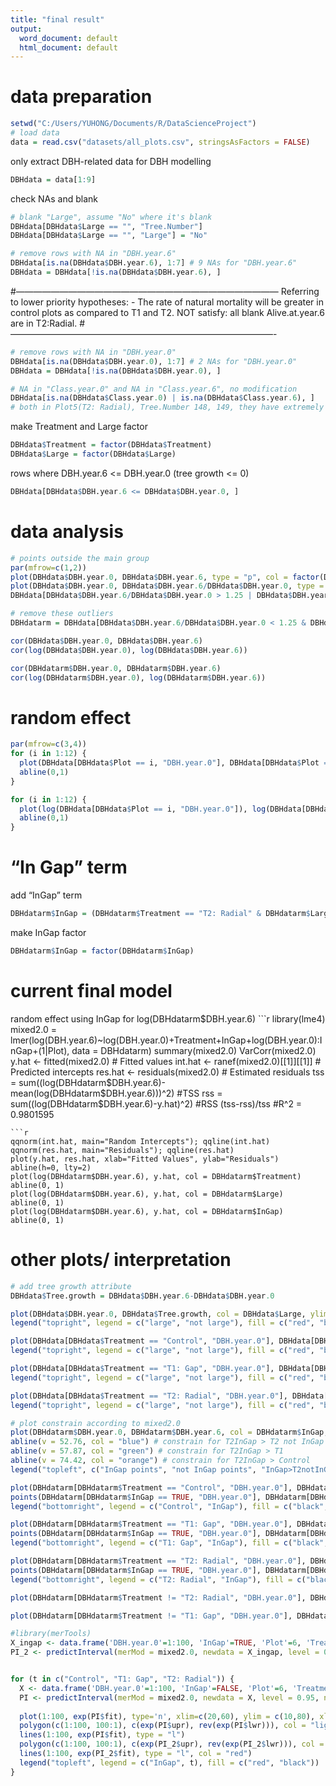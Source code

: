 ```yaml
---
title: "final result"
output:
  word_document: default
  html_document: default
---
```


# data preparation
```r
setwd("C:/Users/YUHONG/Documents/R/DataScienceProject")
# load data
data = read.csv("datasets/all_plots.csv", stringsAsFactors = FALSE)
```

only extract DBH-related data for DBH modelling
```r
DBHdata = data[1:9]
```

check NAs and blank
```r
# blank "Large", assume "No" where it's blank
DBHdata[DBHdata$Large == "", "Tree.Number"]
DBHdata[DBHdata$Large == "", "Large"] = "No"
```
```r
# remove rows with NA in "DBH.year.6"
DBHdata[is.na(DBHdata$DBH.year.6), 1:7] # 9 NAs for "DBH.year.6"
DBHdata = DBHdata[!is.na(DBHdata$DBH.year.6), ]
```
#------------------------------------------------------------------------------------------
Referring to lower priority hypotheses: 
- The rate of natural mortality will be greater in control plots as compared to T1 and T2.
NOT satisfy: all blank Alive.at.year.6 are in T2:Radial.
#-------------------------------------------------------------------------------------------

```r
# remove rows with NA in "DBH.year.0"
DBHdata[is.na(DBHdata$DBH.year.0), 1:7] # 2 NAs for "DBH.year.0"
DBHdata = DBHdata[!is.na(DBHdata$DBH.year.0), ]
```
```r
# NA in "Class.year.0" and NA in "Class.year.6", no modification
DBHdata[is.na(DBHdata$Class.year.0) | is.na(DBHdata$Class.year.6), ]
# both in Plot5(T2: Radial), Tree.Number 148, 149, they have extremely large DBH.
```

make Treatment and Large factor
```r
DBHdata$Treatment = factor(DBHdata$Treatment)
DBHdata$Large = factor(DBHdata$Large)
```

rows where DBH.year.6 <= DBH.year.0 (tree growth <= 0)
```r
DBHdata[DBHdata$DBH.year.6 <= DBHdata$DBH.year.0, ]
```






# data analysis
```r
# points outside the main group
par(mfrow=c(1,2))
plot(DBHdata$DBH.year.0, DBHdata$DBH.year.6, type = "p", col = factor(DBHdata$DBH.year.6/DBHdata$DBH.year.0 > 1.25 | DBHdata$DBH.year.6/DBHdata$DBH.year.0 < 0.9 | DBHdata$DBH.year.0 > 80))
plot(DBHdata$DBH.year.0, DBHdata$DBH.year.6/DBHdata$DBH.year.0, type = "p", col = factor(DBHdata$DBH.year.6/DBHdata$DBH.year.0 > 1.25 | DBHdata$DBH.year.6/DBHdata$DBH.year.0 < 0.9 | DBHdata$DBH.year.0 > 80), ylab = "gradient")
DBHdata[DBHdata$DBH.year.6/DBHdata$DBH.year.0 > 1.25 | DBHdata$DBH.year.6/DBHdata$DBH.year.0 < 0.9 | DBHdata$DBH.year.0 > 80, ]

# remove these outliers
DBHdatarm = DBHdata[DBHdata$DBH.year.6/DBHdata$DBH.year.0 < 1.25 & DBHdata$DBH.year.6/DBHdata$DBH.year.0 > 0.9 & DBHdata$DBH.year.0 < 80, ]
```

```r
cor(DBHdata$DBH.year.0, DBHdata$DBH.year.6)
cor(log(DBHdata$DBH.year.0), log(DBHdata$DBH.year.6))

cor(DBHdatarm$DBH.year.0, DBHdatarm$DBH.year.6)
cor(log(DBHdatarm$DBH.year.0), log(DBHdatarm$DBH.year.6))
```






# random effect
```r
par(mfrow=c(3,4))
for (i in 1:12) {
  plot(DBHdata[DBHdata$Plot == i, "DBH.year.0"], DBHdata[DBHdata$Plot == i, "DBH.year.6"], xlab = paste("Plot", i, "DBH.year.0"), ylab = paste("Plot", i, "DBH.year.6"), xlim = c(20,70), ylim = c(20,70), col = DBHdata[DBHdata$Plot == i, "Treatment"])
  abline(0,1)
}

for (i in 1:12) {
  plot(log(DBHdata[DBHdata$Plot == i, "DBH.year.0"]), log(DBHdata[DBHdata$Plot == i, "DBH.year.6"]), xlab = paste("Plot", i, "log(DBH.year.0)"), ylab = paste("Plot", i, "log(DBH.year.6)"), xlim = c(3.0,4.3), ylim = c(3.0, 4.3), col = DBHdata[DBHdata$Plot == i, "Treatment"])
  abline(0,1)
}
```






# "In Gap" term
add "InGap" term
```r
DBHdatarm$InGap = (DBHdatarm$Treatment == "T2: Radial" & DBHdatarm$Large == "Yes")
```
make InGap factor
```r
DBHdatarm$InGap = factor(DBHdatarm$InGap)
```






# current final model
random effect using InGap for log(DBHdatarm$DBH.year.6)
```r
library(lme4)
mixed2.0 = lmer(log(DBH.year.6)~log(DBH.year.0)+Treatment+InGap+log(DBH.year.0):InGap+(1|Plot), data = DBHdatarm)
summary(mixed2.0)
VarCorr(mixed2.0)
y.hat <- fitted(mixed2.0) # Fitted values
int.hat <- ranef(mixed2.0)[[1]][[1]] # Predicted intercepts
res.hat <- residuals(mixed2.0) # Estimated residuals
tss = sum((log(DBHdatarm$DBH.year.6)-mean(log(DBHdatarm$DBH.year.6)))^2) #TSS
rss = sum((log(DBHdatarm$DBH.year.6)-y.hat)^2) #RSS
(tss-rss)/tss #R^2 = 0.9801595
```
```r
qqnorm(int.hat, main="Random Intercepts"); qqline(int.hat)
qqnorm(res.hat, main="Residuals"); qqline(res.hat)
plot(y.hat, res.hat, xlab="Fitted Values", ylab="Residuals")
abline(h=0, lty=2)
plot(log(DBHdatarm$DBH.year.6), y.hat, col = DBHdatarm$Treatment)
abline(0, 1)
plot(log(DBHdatarm$DBH.year.6), y.hat, col = DBHdatarm$Large)
abline(0, 1)
plot(log(DBHdatarm$DBH.year.6), y.hat, col = DBHdatarm$InGap)
abline(0, 1)
```






# other plots/ interpretation
```r
# add tree growth attribute
DBHdata$Tree.growth = DBHdata$DBH.year.6-DBHdata$DBH.year.0

plot(DBHdata$DBH.year.0, DBHdata$Tree.growth, col = DBHdata$Large, ylim = c(-10,20))
legend("topright", legend = c("large", "not large"), fill = c("red", "black"), cex = 0.8)

plot(DBHdata[DBHdata$Treatment == "Control", "DBH.year.0"], DBHdata[DBHdata$Treatment == "Control", "Tree.growth"], col = DBHdata[DBHdata$Treatment == "Control", "Large"], xlab = "Control DBH.year.0", ylab = "Control tree growth", ylim = c(-10,20))
legend("topright", legend = c("large", "not large"), fill = c("red", "black"), cex = 0.8)

plot(DBHdata[DBHdata$Treatment == "T1: Gap", "DBH.year.0"], DBHdata[DBHdata$Treatment == "T1: Gap", "Tree.growth"], col = DBHdata[DBHdata$Treatment == "T1: Gap", "Large"], xlab = "T1 DBH.year.0", ylab = "T1 tree growth", ylim = c(-10,20))
legend("topright", legend = c("large", "not large"), fill = c("red", "black"), cex = 0.8)

plot(DBHdata[DBHdata$Treatment == "T2: Radial", "DBH.year.0"], DBHdata[DBHdata$Treatment == "T2: Radial", "Tree.growth"], col = DBHdata[DBHdata$Treatment == "T2: Radial", "Large"], xlab = "T2 DBH.year.0", ylab = "T2 tree growth", ylim = c(-10,20))
legend("topright", legend = c("large", "not large"), fill = c("red", "black"), cex = 0.8)
```

```r
# plot constrain according to mixed2.0
plot(DBHdatarm$DBH.year.0, DBHdatarm$DBH.year.6, col = DBHdatarm$InGap, xlim = c(20,80))
abline(v = 52.76, col = "blue") # constrain for T2InGap > T2 not InGap
abline(v = 57.87, col = "green") # constrain for T2InGap > T1
abline(v = 74.42, col = "orange") # constrain for T2InGap > Control
legend("topleft", c("InGap points", "not InGap points", "InGap>T2notInGap constrain", "InGap>T1 constrain", "InGap>Control constrain"), fill = c("black", "red", "blue", "green", "orange"), cex = 0.9)
```

```r
plot(DBHdatarm[DBHdatarm$Treatment == "Control", "DBH.year.0"], DBHdatarm[DBHdatarm$Treatment == "Control", "DBH.year.6"], xlim = c(20,70), ylim = c(20,70), xlab = "DBHdatarm$DBH.year.0", ylab = "DBHdatarm$DBH.year.6")
points(DBHdatarm[DBHdatarm$InGap == TRUE, "DBH.year.0"], DBHdatarm[DBHdatarm$InGap == TRUE, "DBH.year.6"], col = "red")
legend("bottomright", legend = c("Control", "InGap"), fill = c("black", "red"))

plot(DBHdatarm[DBHdatarm$Treatment == "T1: Gap", "DBH.year.0"], DBHdatarm[DBHdatarm$Treatment == "T1: Gap", "DBH.year.6"], xlim = c(20,70), ylim = c(20,70), xlab = "DBHdatarm$DBH.year.0", ylab = "DBHdatarm$DBH.year.6")
points(DBHdatarm[DBHdatarm$InGap == TRUE, "DBH.year.0"], DBHdatarm[DBHdatarm$InGap == TRUE, "DBH.year.6"], col = "red")
legend("bottomright", legend = c("T1: Gap", "InGap"), fill = c("black", "red"))

plot(DBHdatarm[DBHdatarm$Treatment == "T2: Radial", "DBH.year.0"], DBHdatarm[DBHdatarm$Treatment == "T2: Radial", "DBH.year.6"], xlim = c(20,70), ylim = c(20,70), xlab = "DBHdatarm$DBH.year.0", ylab = "DBHdatarm$DBH.year.6")
points(DBHdatarm[DBHdatarm$InGap == TRUE, "DBH.year.0"], DBHdatarm[DBHdatarm$InGap == TRUE, "DBH.year.6"], col = "red")
legend("bottomright", legend = c("T2: Radial", "InGap"), fill = c("black", "red"))
```
```r
plot(DBHdatarm[DBHdatarm$Treatment != "T2: Radial", "DBH.year.0"], DBHdatarm[DBHdatarm$Treatment != "T2: Radial", "DBH.year.6"], col = DBHdatarm[DBHdatarm$Treatment != "T2: Radial", "Treatment"])

plot(DBHdatarm[DBHdatarm$Treatment != "T1: Gap", "DBH.year.0"], DBHdatarm[DBHdatarm$Treatment != "T1: Gap", "DBH.year.6"], col = DBHdatarm[DBHdatarm$Treatment != "T1: Gap", "Treatment"])
```

```r
#library(merTools)
X_ingap <- data.frame('DBH.year.0'=1:100, 'InGap'=TRUE, 'Plot'=6, 'Treatment'='T2: Radial')
PI_2 <- predictInterval(merMod = mixed2.0, newdata = X_ingap, level = 0.95, n.sims = 1000, stat = "median", type="linear.prediction", include.resid.var = TRUE)


for (t in c("Control", "T1: Gap", "T2: Radial")) {
  X <- data.frame('DBH.year.0'=1:100, 'InGap'=FALSE, 'Plot'=6, 'Treatment'=t)
  PI <- predictInterval(merMod = mixed2.0, newdata = X, level = 0.95, n.sims = 1000, stat = "median", type="linear.prediction", include.resid.var = TRUE)
  
  plot(1:100, exp(PI$fit), type='n', xlim=c(20,60), ylim = c(10,80), xlab = "DBH.year.0", ylab = "predicted DBH.year.6")
  polygon(c(1:100, 100:1), c(exp(PI$upr), rev(exp(PI$lwr))), col = "light grey", border = "light grey")
  lines(1:100, exp(PI$fit), type = "l")
  polygon(c(1:100, 100:1), c(exp(PI_2$upr), rev(exp(PI_2$lwr))), col = rgb(255,0,0, 50, maxColorValue = 255), border = rgb(255,0,0, 50, maxColorValue = 255))
  lines(1:100, exp(PI_2$fit), type = "l", col = "red")
  legend("topleft", legend = c("InGap", t), fill = c("red", "black"))
}
```





